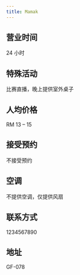 ```yaml
---
title: Mamak
---
```


## 营业时间

24 小时

## 特殊活动

比赛直播，晚上提供室外桌子

## 人均价格

RM 13 – 15

## 接受预约

不接受预约

## 空调

不提供空调，仅提供风扇

## 联系方式

1234567890

## 地址

GF-078
